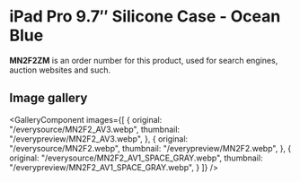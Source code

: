 
# iPad Pro 9.7″ Silicone Case - Ocean Blue

<Callout type='info' emoji='👉🏻'>**MN2F2ZM** is an order number for this product, used for search engines, auction websites and such.</Callout>

## Image gallery

<GalleryComponent
    images={[
      {
        original: "/everysource/MN2F2_AV3.webp",
        thumbnail: "/everypreview/MN2F2_AV3.webp",
      },
      {
        original: "/everysource/MN2F2.webp",
        thumbnail: "/everypreview/MN2F2.webp",
      },
      {
        original: "/everysource/MN2F2_AV1_SPACE_GRAY.webp",
        thumbnail: "/everypreview/MN2F2_AV1_SPACE_GRAY.webp",
      }
    ]}
  />
